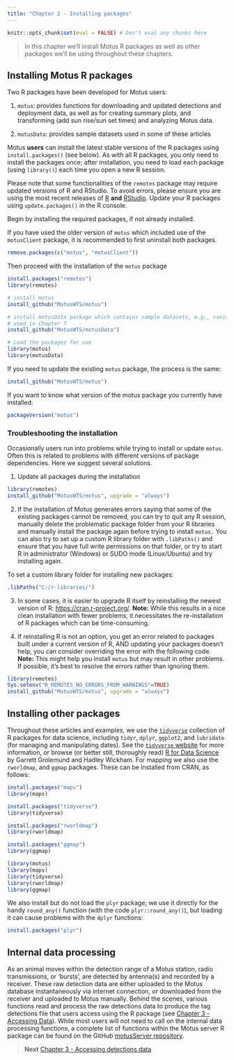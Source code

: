 ```yaml
---
title: "Chapter 2 - Installing packages"
---
```


```r
knitr::opts_chunk$set(eval = FALSE) # Don't eval any chunks here
```

> In this chapter we'll install Motus R packages as well as other packages we'll be using throughout these chapters.

## Installing Motus R packages
Two R packages have been developed for Motus users:

1. `motus`: provides functions for downloading and updated detections and deployment data, as well as for creating summary plots, and transforming (add sun rise/sun set times) and analyzing Motus data.

2. `motusData`: provides sample datasets used in some of these articles

Motus **users** can install the latest stable versions of the R packages using `install.packages()` (see below). 
As with all R packages, you only need to install the packages once; 
after installation, you need to load each package (using `library()`) each time you open a new R session. 

Please note that some functionalities of the `remotes` package may require updated versions of R and RStudio. 
To avoid errors, please ensure you are using the most recent releases of [R](https://www.r-project.org/) **and** [RStudio](https://www.rstudio.com/products/RStudio/).
Update your R packages using `update.packages()` in the R console.

Begin by installing the required packages, if not already installed.

If you have used the older version of `motus` which included use of the `motusClient` package, it is recommended to first uninstall both packages.

```r
remove.packages(c("motus", "motusClient"))
```

Then proceed with the installation of the `motus` package

```r
install.packages("remotes")
library(remotes)

# install motus
install_github("MotusWTS/motus")

# install motusData package which contains sample datasets, e.g., vanishBearing
# used in Chapter 7
install_github("MotusWTS/motusData")

# Load the packages for use
library(motus)
library(motusData)
```

If you need to update the existing `motus` package, the process is the same:
```r
install_github("MotusWTS/motus")
```

If you want to know what version of the motus package you currently have installed:
```r
packageVersion("motus")
```

### Troubleshooting the installation

Occasionally users run into problems while trying to install or update `motus`. Often this is related to problems with different versions of package dependencies. Here we suggest several solutions.

1. Update all packages during the installation

```r
library(remotes)
install_github("MotusWTS/motus", upgrade = "always")
```

2. If the installation of Motus generates errors saying that some of the existing packages cannot be removed, you can try to quit any R session, manually delete the problematic package folder from your R libraries and manually install the package again before trying to install `motus.` 
You can also try to set up a custom R library folder with `.libPaths()` and ensure that you have full write permissions on that folder, or try to start R in administrator (Windows) or SUDO mode (Linux/Ubuntu) and try installing again.

To set a custom library folder for installing new packages:
```r
.libPaths("C:/r-libraries/")
```

3. In some cases, it is easier to upgrade R itself by reinstalling the newest version of R: <https://cran.r-project.org/>. **Note:** While this results in a nice clean installation with fewer problems, it necessitates the re-installation of R packages which can be time-consuming.

4. If reinstalling R is not an option, you get an error related to packages built under a current version of R, AND updating your packages doesn't help, you can consider overriding the error with the following code. **Note:** This might help you install `motus` but may result in other problems. If possible, it's best to resolve the errors rather than ignoring them.

```r
library(remotes)
Sys.setenv("R_REMOTES_NO_ERRORS_FROM_WARNINGS"=TRUE)
install_github("MotusWTS/motus", upgrade = "always")
```


## Installing other packages
Throughout these articles and examples, we use the [`tidyverse`](https://www.tidyverse.org/) collection of R packages for data science, including `tidyr`, `dplyr`, `ggplot2`, and `lubridate` (for managing and manipulating dates).
See the [`tidyverse` website](https://www.tidyverse.org/) for more information, or browse (or better still, thoroughly read) [R for Data Science](http://r4ds.had.co.nz/) by Garrett Grolemund and Hadley Wickham.
For mapping we also use the `rworldmap`, and `ggmap` packages.
These can be installed from CRAN, as follows:

```r
install.packages("maps")
library(maps)

install.packages("tidyverse")
library(tidyverse)

install.packages("rworldmap")
library(rworldmap)

install.packages("ggmap")
library(ggmap)
```

```r
library(motus)
library(maps)
library(tidyverse)
library(rworldmap)
library(ggmap)
```
We also install but do not load the `plyr` package; 
we use it directly for the handy `round_any()` function (with the code `plyr::round_any()`), but loading it can cause problems with the `dplyr` functions:

```r
install.packages("plyr")
```

## Internal data processing

As an animal moves within the detection range of a Motus station, radio transmissions, or 'bursts', are detected by antenna(s) and recorded by a receiver. 
These raw detection data are either uploaded to the Motus database instantaneously via internet connection, or downloaded from the receiver and uploaded to Motus manually.
Behind the scenes, various functions read and process the raw detections data to produce the tag detections file that users access using the R package (see [Chapter 3 - Accessing Data](03-accessing-data.html)). 
While most users will not need to call on the internal data processing functions, a complete list of functions within the Motus server R package can be found on the GitHub [motusServer repository](https://github.com/MotusWTS/motusServer). 

> **Next** [Chapter 3 - Accessing detections data](03-accessing-data.html)
